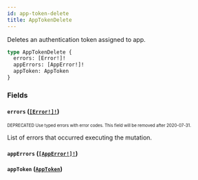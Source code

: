 ```yaml
---
id: app-token-delete
title: AppTokenDelete
---
```


Deletes an authentication token assigned to app.

```graphql
type AppTokenDelete {
  errors: [Error!]!
  appErrors: [AppError!]!
  appToken: AppToken
}
```

### Fields

#### `errors` ([`[Error!]!`](/api-reference/objects/error.mdx))

<sub><sup><span className="deprecatedTag">DEPRECATED</span> Use typed errors with error codes. This field will be removed after 2020-07-31.</sup></sub>

List of errors that occurred executing the mutation.

#### `appErrors` ([`[AppError!]!`](/api-reference/objects/app-error.mdx))

#### `appToken` ([`AppToken`](/api-reference/objects/app-token.mdx))
